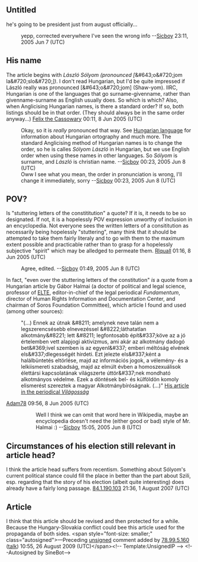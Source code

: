 <article id="2006396" title=Talk:László Sólyom>
	<talkpage id="2006396" title="Talk:László Sólyom">
{{WikiProject Biography|living=yes|class=Start|politician-work-group=yes|listas=Solyom}}
{{WikiProject Hungary|class=|importance=}}


==Untitled==
he's going to be president just from august officially...
:yepp, corrected everywhere I've seen the wrong info --[[User:Sicboy|Sicboy]] 23:11, 2005 Jun 7 (UTC)

== His name ==

The article begins with ''László Sólyom (pronounced [''&amp;#643;o&amp;#720;jom la&amp;#720;slo&amp;#720;''])''. I don't read Hungarian, but I'd be quite impressed if László really was pronounced [&amp;#643;o&amp;#720;jom] (Shaw-yom). IIRC, Hungarian is one of the languages that go surname-givenname, rather than givenname-surname as English usually does. So which is which? Also, when Anglicising Hungarian names, is there a standard order? If so, both listings should be in that order. (They should always be in the same order anyway...) [[User:Cassowary|Felix the Cassowary]] 00:11, 8 Jun 2005 (UTC)

:Okay, so it is ''really'' pronounced that way. See [[Hungarian language]] for information about Hungarian ortography and much more. The standard Anglicising method of Hungarian names is to change the order, so he is calles ''Sólyom László'' in Hungarian, but we use English order when using these names in other languages. So ''Sólyom'' is surname, and ''László'' is christian name. --[[User:Sicboy|Sicboy]] 00:23, 2005 Jun 8 (UTC)
:Oww I see what you mean, the order in pronunciation is wrong, I'll change it immediately, sorry --[[User:Sicboy|Sicboy]] 00:23, 2005 Jun 8 (UTC)

== POV? ==

Is &quot;stuttering letters of the constititution&quot; a quote?  If it is, it needs to be so designated.  If not, it is a hopelessly POV expression unworthy of inclusion in an encyclopedia.  Not everyone sees the written letters of a consititution as necessarily being hopelessly &quot;stuttering&quot;, many think that it should be attempted to take them fairly literaly and to go with them to the maximum extent possible and practicable rather than to grasp for a hopelessly subjective &quot;spirit&quot; which may be alledged to permeate them.  [[User:Rlquall|Rlquall]] 01:16, 8 Jun 2005 (UTC)
:Agree, edited. --[[User:Sicboy|Sicboy]] 01:49, 2005 Jun 8 (UTC)

In fact, &quot;even over the stuttering letters of the constitution&quot; ''is'' a quote from a Hungarian article by Gábor Halmai (a doctor of political and legal science, professor of [[ELTE]], editor-in-chief of the legal periodical ''Fundamentum'', director of Human Rights Information and Documentation Center, and chairman of Soros Foundation Committee), which article I found and used (among other sources):
:&quot;(...) Ennek az útnak &amp;#8211; amelynek neve talán nem a legszerencsésebb elnevezéssel &amp;#8222;láthatatlan alkotmány&amp;#8221; lett &amp;#8211; legfontosabb épít&amp;#337;köve az a jó értelemben vett alapjogi aktivizmus, ami akár az alkotmány dadogó bet&amp;#369;ivel szemben is az egyenl&amp;#337; emberi méltóság elvének els&amp;#337;dlegességét hirdeti. Ezt jelezte els&amp;#337;ként a halálbüntetés eltörlése, majd az információs jogok, a vélemény- és a lelkiismereti szabadság, majd az elmúlt évben a homoszexuálisok élettársi kapcsolatának világszerte úttör&amp;#337;nek mondható alkotmányos védelme. Ezek a döntések bel- és külföldön komoly elismerést szereztek a magyar Alkotmánybíróságnak. (...)&quot; [http://www.otkenyer.hu/halmai.php His article in the periodical ''Világosság'']
[[User:Adam78|Adam78]] 09:56, 8 Jun 2005 (UTC)

::Well I think we can omit that word here in Wikipedia, maybe an encyclopedia doesn't need the (either good or bad) style of Mr. Halmai :) --[[User:Sicboy|Sicboy]] 15:05, 2005 Jun 8 (UTC)

==Circumstances of his election still relevant in article head?==
I think the article head suffers from recentism. Something about Sólyom's current political stance could fill the place in better than the part about Szili, esp. regarding that the story of his election (albeit quite interesting) does already have a fairly long passage. [[User:84.1.190.103|84.1.190.103]] 21:36, 1 August 2007 (UTC)

==Article==
I think that this article should be revised and then protected for a while. Because the  Hungary-Slovakia conflict could bee this article used for the propaganda of both sides.  &lt;span style=&quot;font-size: smaller;&quot; class=&quot;autosigned&quot;&gt;—Preceding [[Wikipedia:Signatures|unsigned]] comment added by [[Special:Contributions/78.99.5.160|78.99.5.160]] ([[User talk:78.99.5.160|talk]]) 10:55, 26 August 2009 (UTC)&lt;/span&gt;&lt;!-- Template:UnsignedIP --&gt; &lt;!--Autosigned by SineBot--&gt;
	</talkpage>
</article>
